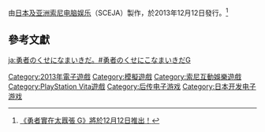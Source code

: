 {{NoteTA
| G1=Games
}}
{{Infobox VG
| title       = 勇者有點太囂張G
| image       = 
| caption     = 
| japanese    = 勇者のくせにこなまいきだ。G
| english     = 
| original    = 
| genre       = 策略模擬遊戲
| platform    = [[PlayStation_Vita|PlayStation Vita]]
| developer   = [[Acquire|Acquire]]、[[索尼电脑娱乐|索尼]]（SCEJA）
| publisher   = 索尼
| series      = 
| engine      = 
| modes       = 
| released    = 2013年12月12日
| onlinegame  = 
}}
{{Vgname|勇者有點太囂張G|ja=勇者のくせにこなまいきだ。G}}由[[索尼电脑娱乐|日本及亚洲索尼电脑娱乐]]（SCEJA）製作，於2013年12月12日發行。<ref>[http://home.gamer.com.tw/creationDetail.php?sn=2256615 《勇者實在太囂張 G》將於12月12日推出！]</ref>

== 參考文獻 ==
{{reflist}}

{{DEFAULTSORT:Y}}
[[Category:2013年電子遊戲|Category:2013年電子遊戲]]
[[Category:模擬遊戲|Category:模擬遊戲]]
[[Category:索尼互動娛樂遊戲|Category:索尼互動娛樂遊戲]]
[[Category:PlayStation_Vita遊戲|Category:PlayStation Vita遊戲]]
[[Category:后传电子游戏|Category:后传电子游戏]]
[[Category:日本开发电子游戏|Category:日本开发电子游戏]]

[[ja:勇者のくせになまいきだ。#勇者のくせにこなまいきだG|ja:勇者のくせになまいきだ。#勇者のくせにこなまいきだG]]
{{Videogame-stub}}